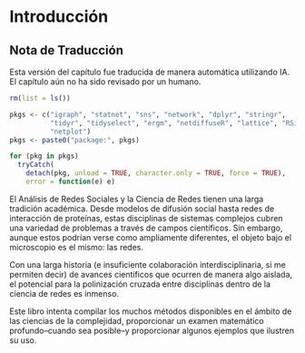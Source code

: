 # Introducción

::: {.callout-warning}
## Nota de Traducción
Esta versión del capítulo fue traducida de manera automática utilizando IA. El capítulo aún no ha sido revisado por un humano.
:::

```r
rm(list = ls())

pkgs <- c("igraph", "statnet", "sns", "network", "dplyr", "stringr",
          "tidyr", "tidyselect", "ergm", "netdiffuseR", "lattice", "RSiena",
          "netplot")
pkgs <- paste0("package:", pkgs)

for (pkg in pkgs)
  tryCatch(
    detach(pkg, unload = TRUE, character.only = TRUE, force = TRUE),
    error = function(e) e)
```

El Análisis de Redes Sociales y la Ciencia de Redes tienen una larga tradición académica. Desde modelos de difusión social hasta redes de interacción de proteínas, estas disciplinas de sistemas complejos cubren una variedad de problemas a través de campos científicos. Sin embargo, aunque estos podrían verse como ampliamente diferentes, el objeto bajo el microscopio es el mismo: las redes.

Con una larga historia (e insuficiente colaboración interdisciplinaria, si me permiten decir) de avances científicos que ocurren de manera algo aislada, el potencial para la polinización cruzada entre disciplinas dentro de la ciencia de redes es inmenso.

Este libro intenta compilar los muchos métodos disponibles en el ámbito de las ciencias de la complejidad, proporcionar un examen matemático profundo--cuando sea posible--y proporcionar algunos ejemplos que ilustren su uso.
